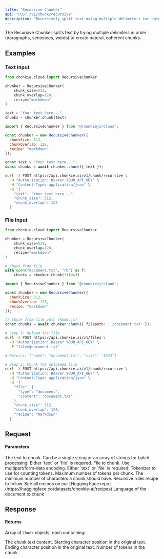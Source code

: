 ```yaml
---
title: "Recursive Chunker"
api: "POST /v1/chunk/recursive"
description: "Recursively split text using multiple delimiters for natural chunks"
---
```


The Recursive Chunker splits text by trying multiple delimiters in order (paragraphs, sentences, words) to create natural, coherent chunks.

## Examples

### Text Input

<CodeGroup>

```python Python
from chonkie.cloud import RecursiveChunker

chunker = RecursiveChunker(
    chunk_size=512,
    chunk_overlap=128,
    recipe="markdown"
)

text = "Your text here..."
chunks = chunker.chunk(text)
```

```javascript JavaScript
import { RecursiveChunker } from "@chonkiejs/cloud";

const chunker = new RecursiveChunker({
  chunkSize: 512,
  chunkOverlap: 128,
  recipe: "markdown"
});

const text = "Your text here...";
const chunks = await chunker.chunk({ text });
```

```bash cURL
curl -X POST https://api.chonkie.ai/v1/chunk/recursive \
  -H "Authorization: Bearer YOUR_API_KEY" \
  -H "Content-Type: application/json" \
  -d '{
    "text": "Your text here...",
    "chunk_size": 512,
    "chunk_overlap": 128
  }'
```

</CodeGroup>

### File Input

<CodeGroup>

```python Python
from chonkie.cloud import RecursiveChunker

chunker = RecursiveChunker(
    chunk_size=512,
    chunk_overlap=128,
    recipe="markdown"
)

# Chunk from file
with open("document.txt", "rb") as f:
    chunks = chunker.chunk(file=f)
```

```javascript JavaScript
import { RecursiveChunker } from "@chonkiejs/cloud";

const chunker = new RecursiveChunker({
  chunkSize: 512,
  chunkOverlap: 128,
  recipe: "markdown"
});

// Chunk from file path (Node.js)
const chunks = await chunker.chunk({ filepath: './document.txt' });
```

```bash cURL
# Step 1: Upload the file
curl -X POST https://api.chonkie.ai/v1/files \
  -H "Authorization: Bearer YOUR_API_KEY" \
  -F "file=@document.txt"

# Returns: {"name": "document.txt", "size": "1024"}

# Step 2: Chunk the uploaded file
curl -X POST https://api.chonkie.ai/v1/chunk/recursive \
  -H "Authorization: Bearer YOUR_API_KEY" \
  -H "Content-Type: application/json" \
  -d '{
    "file": {
      "type": "document",
      "content": "document.txt"
    },
    "chunk_size": 512,
    "chunk_overlap": 128,
    "recipe": "markdown"
  }'
```

</CodeGroup>

## Request

#### Parameters

<ParamField path="text" type="string | string[]">
  The text to chunk. Can be a single string or an array of strings for batch processing. Either `text` or `file` is required.
</ParamField>

<ParamField path="file" type="file">
  File to chunk. Use multipart/form-data encoding. Either `text` or `file` is required.
</ParamField>

<ParamField path="tokenizer" type="string" default="gpt2">
  Tokenizer to use for counting tokens.
</ParamField>

<ParamField path="chunk_size" type="integer" default="512">
  Maximum number of tokens per chunk.
</ParamField>

<ParamField path="min_characters_per_chunk" type="integer" default="0">
  The minimum number of characters a chunk should have.
</ParamField>

<ParamField path="recipe" type="string" default="default">
  Recursive rules recipe to follow. See all recipes on our [Hugging Face repo](https://huggingface.co/datasets/chonkie-ai/recipes)
</ParamField>

<ParamField path="lang" type="string" default="en">
  Language of the document to chunk
</ParamField>


## Response

#### Returns

Array of `Chunk` objects, each containing:

<ResponseField name="text" type="string">
  The chunk text content.
</ResponseField>

<ResponseField name="start_index" type="integer">
  Starting character position in the original text.
</ResponseField>

<ResponseField name="end_index" type="integer">
  Ending character position in the original text.
</ResponseField>

<ResponseField name="token_count" type="integer">
  Number of tokens in the chunk.
</ResponseField>
